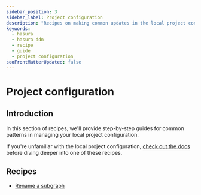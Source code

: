 ```yaml
---
sidebar_position: 3
sidebar_label: Project configuration
description: "Recipes on making common updates in the local project configuration."
keywords:
  - hasura
  - hasura ddn
  - recipe
  - guide
  - project configuration
seoFrontMatterUpdated: false
---
```


# Project configuration

## Introduction

In this section of recipes, we'll provide step-by-step guides for common patterns in managing your local project
configuration.

If you're unfamiliar with the local project configuration, [check out the docs](/project-configuration/overview.mdx)
before diving deeper into one of these recipes.

## Recipes

- [Rename a subgraph](/recipes/project-config/rename-subgraph.mdx)

